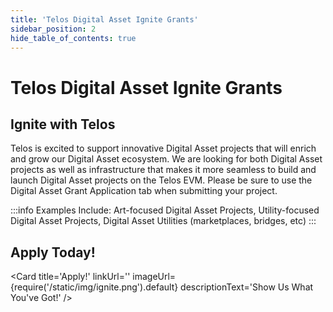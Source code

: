 ---
title: 'Telos Digital Asset Ignite Grants'
sidebar_position: 2
hide_table_of_contents: true
---


# Telos Digital Asset Ignite Grants

## Ignite with Telos

Telos is excited to support innovative Digital Asset projects that will enrich and grow our Digital Asset ecosystem. We are looking for both Digital Asset projects as well as infrastructure that makes it more seamless to build and launch Digital Asset projects on the Telos EVM. Please be sure to use the Digital Asset Grant Application tab when submitting your project.

:::info
Examples Include:
Art-focused Digital Asset Projects, Utility-focused Digital Asset Projects, Digital Asset Utilities (marketplaces, bridges, etc)
:::

## Apply Today!

<Card
    title='Apply!'
    linkUrl=''
    imageUrl={require('/static/img/ignite.png').default}
    descriptionText='Show Us What You&#39;ve Got!'
/>